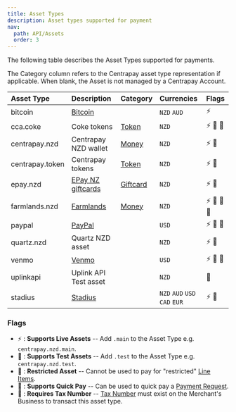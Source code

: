 ```yaml
---
title: Asset Types
description: Asset types supported for payment
nav:
  path: API/Assets
  order: 3
---
```


The following table describes the Asset Types supported for payments.

The Category column refers to the Centrapay asset type representation if
applicable. When blank, the Asset is not managed by a Centrapay Account.

|   Asset Type    |                   Description                   |                Category                 |          Currencies           |  Flags   |
| :-------------- | :---------------------------------------------- | :-------------------------------------- | :---------------------------- | :------- |
| bitcoin         | [Bitcoin](https://bitcoin.org/en/)              |                                         | `NZD` `AUD`                   | ⚡️       |
| cca.coke        | Coke tokens                                     | [Token](/api/assets#token-model)        | `NZD`                         | ⚡️ 🧪 🚫   |
| centrapay.nzd   | Centrapay NZD wallet                            | [Money](/api/assets#money-model)        | `NZD`                         | ⚡️ 🧪     |
| centrapay.token | Centrapay tokens                                | [Token](/api/assets#token-model)        | `NZD`                         | ⚡️ 🧪     |
| epay.nzd        | [EPay NZ giftcards](https://epayworldwide.com/) | [Giftcard](/api/assets#gift-card-model) | `NZD`                         | ⚡️ 🧪     |
| farmlands.nzd   | [Farmlands](https://www.farmlands.co.nz/)       | [Money](/api/assets#money-model)        | `NZD`                         | ⚡️ 🧪 💸 💼 |
| paypal          | [PayPal](https://www.paypal.com/)               |                                         | `USD`                         | ⚡️ 🧪 💸   |
| quartz.nzd      | Quartz NZD asset                                |                                         | `NZD`                         | ⚡️ 🧪     |
| venmo           | [Venmo](https://venmo.com/)                     |                                         | `USD`                         | ⚡️ 🧪 💸   |
| uplinkapi       | Uplink API Test asset                           |                                         | `NZD`                         | 🧪        |
| stadius         | [Stadius](https://stadius.io)                   |                                         | `NZD` `AUD` `USD` `CAD` `EUR` | ⚡️ 🧪     |


### Flags

 * ⚡️ : **Supports Live Assets** -- Add `.main` to the Asset Type e.g. `centrapay.nzd.main`.
 * 🧪 : **Supports Test Assets** -- Add `.test` to the Asset Type e.g. `centrapay.nzd.test`.
 * 🚫 : **Restricted Asset** -- Cannot be used to pay for "restricted" [Line Items](/api/payment-requests#line-item-model).
 * 💸 : **Supports Quick Pay** -- Can be used to quick pay a [Payment Request](/api/payment-requests).
 * 💼 : **Requires Tax Number** -- [Tax Number](/api/businesses#tax-number-model) must exist on the Merchant's Business to transact this asset type.
